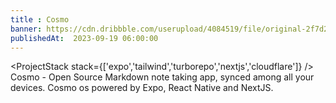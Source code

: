 ```yaml
---
title : Cosmo
banner: https://cdn.dribbble.com/userupload/4084519/file/original-2f7d2700874c51f1984145a246abf213.png?resize=1024x768
publishedAt:  2023-09-19 06:00:00
---
```

<ProjectInfo
github="https://github.com/hosenur/cosmo"
status={0}
/>
<ProjectStack
stack={['expo','tailwind','turborepo','nextjs','cloudflare']}
/>
Cosmo - Open Source Markdown note taking app, synced among all your devices. Cosmo os powered by Expo, React Native and NextJS.